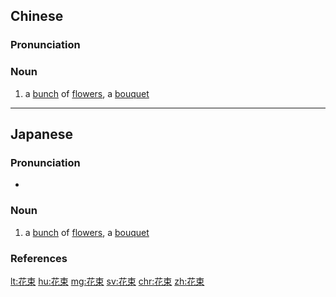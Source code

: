 ==Chinese==
{{zh-forms}}

===Pronunciation===
{{zh-pron
|m=huāshù
|c=faa1 cuk1
|cat=n
}}

===Noun===
{{zh-noun}}

# a [[bunch]] of [[flowers]], a [[bouquet]]

----

==Japanese==
{{ja-kanjitab|はな|たば|yomi=kun}}

===Pronunciation===
* {{ja-pron|はなたば|y=k|acc=2|acc2=3|acc_ref=NHK|acc2_ref=NHK}}

===Noun===
{{ja-noun|はなたば}}

# a [[bunch]] of [[flowers]], a [[bouquet]]

===References===
<references/>

[[lt:花束]]
[[hu:花束]]
[[mg:花束]]
[[sv:花束]]
[[chr:花束]]
[[zh:花束]]